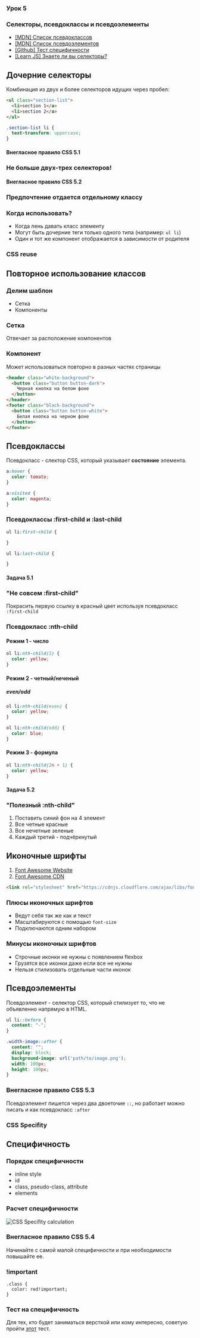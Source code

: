 

<section
  data-background={background}
  data-background-size="cover"
  data-background-position="top left"
  data-background-opacity={0.1}
>
<section>

### Урок 5
# Селекторы, псевдоклассы и псевдоэлементы

</section>
<section>

- [[MDN] Список псевдоклассов](https://developer.mozilla.org/en-US/docs/Web/CSS/Pseudo-classes)
- [[MDN] Список псевдоэлементов](https://developer.mozilla.org/en-US/docs/Web/CSS/Pseudo-elements)
- [[Github] Тест специфичности](https://mjswensen.github.io/css-power-ups/the-cascade-and-specificity/specificity-quiz/)
- [[Learn JS] Знаете ли вы селекторы?](https://learn.javascript.ru/css-selectors)

</section>
</section>
<section>
<section>

## Дочерние селекторы

Комбинация из двух и более селекторов идущих через пробел:

```html
<ul class="section-list">
  <li>section 1</a>
  <li>section 2</a>
</ul>
```

```css
.section-list li {
  text-transform: uppercase;
}
```

</section>
<section>

#### Внегласное правило CSS 5.1
### Не больше двух-трех селекторов!

</section>
<section>

#### Внегласное правило CSS 5.2
### Предпочтение отдается отдельному классу

</section>
<section>

### Когда использовать?

- Когда лень давать класс элементу
- Могут быть дочерние теги только одного типа (например: `ul li`)
- Один и тот же компонент отображается в зависимости от родителя 

</section>
</section>
<section>
<section>

### CSS reuse
## Повторное использование классов

</section>
<section>

### Делим шаблон

- Сетка
- Компоненты

</section>
<section>

### Сетка

Отвечает за расположение компонентов

</section>
<section>

### Компонент

Может использоваться повторно в разных частях страницы

</section>
<section>

```html
<header class="white-background">
  <button class="button button-dark">
    Черная кнопка на белом фоне
  </button>
</header>
<footer class="black-background">
  <button class="button button-white">
    Белая кнопка на черном фоне
  </button>
</footer>
```

</section>
</section>
<section>
<section>

## Псевдоклассы

</section>
<section>

Псевдокласс - слектор CSS, который указывает **состояние** элемента. 

```css
a:hover {
  color: tomato;
}

a:visited {
  color: magenta;
}
```

</section>
<section>

### Псевдоклассы :first-child и :last-child

```css
ul li:first-child {

}

ul li:last-child {

}
```

</section>
<section>

#### Задача 5.1
### "Не совсем :first-child"
Покрасить первую ссылку в красный цвет используя псевдокласс `:first-child`

</section>
<section>

<RevealCssEditor css3="/* пиши сюда CSS */" html={html51} />

</section>
</section>
<section>
<section>

### Псевдокласс :nth-child

</section>
<section>

#### Режим 1 - число

```css
ol li:nth-child(2) {
  color: yellow;
}
```

</section>
<section>

#### Режим 2 - четный/неченый
##### even/odd

```css
ol li:nth-child(even) {
  color: yellow;
}

ol li:nth-child(odd) {
  color: blue;
}
```

</section>
<section>

#### Режим 3 - формула

```css
ol li:nth-child(2n + 1) {
  color: yellow;
}
```

</section>
<section>

#### Задача 5.2
### "Полезный :nth-child"

1. Поставить синий фон на 4 элемент
2. Все четные красные
3. Все нечетные зеленые
4. Каждый третий - подчёркнутый

</section>
<section>
  <RevealCssEditor css3="/* пиши сюда CSS */" html={html52} />
</section>
</section>
<section>
<section>

## Иконочные шрифты

</section>
<section>

1. [Font Awesome Website](https://fontawesome.com/)
2. [Font Awesome CDN](https://cdnjs.com/libraries/font-awesome)
   
```html
<link rel="stylesheet" href="https://cdnjs.cloudflare.com/ajax/libs/font-awesome/5.15.1/css/all.min.css" integrity="sha512-+4zCK9k+qNFUR5X+cKL9EIR+ZOhtIloNl9GIKS57V1MyNsYpYcUrUeQc9vNfzsWfV28IaLL3i96P9sdNyeRssA==" crossorigin="anonymous" />
```

</section>
<section>

### Плюсы иконочных шрифтов

- Ведут себя так же как и текст
- Масштабируются с помощью `font-size`
- Подключаются одним набором

</section>
<section>

### Минусы иконочных шрифтов

- Строчные иконки не нужны с появлением flexbox
- Грузятся все иконки даже если все не нужны
- Нельзя стилизовать отдельные части иконок

</section>
</section>
<section>
<section>

## Псевдоэлементы

</section>
<section>

Псевдоэлемент - селектор CSS, который стилизует то, что не объявленно напрямую в HTML. 

```css
ul li::before {
  content: "-";
}

.width-image::after {
  content: "";
  display: block;
  background-image: url('path/to/image.png');
  width: 100px;
  height: 100px;
}
```

</section>
<section>

### Внегласное правило CSS 5.3

Псевдоэлемент пишется через два двоеточие `::`, но работает можно писать и как псевдокласс `:after`

</section>
</section>
<section>
<section>

### CSS Specifity
## Специфичность

</section>
<section>

### Порядок специфичности

- inline style
- id
- class, pseudo-class, attribute
- elements

</section>
<section>

### Расчет специфичности

<ImgContainer width="80%">

![CSS Specifity calculation](./images/specifity.png)

</ImgContainer>
</section>
<section>

### Внегласное правило CSS 5.4

Начинайте с самой малой специфичности и при необходимости повышайте ее.

</section>
<section>

### !important

```
.class {
  color: red!important;
}
```

</section>
<section>

### Тест на специфичность

Для тех, кто будет заниматься версткой или кому интересно, советую пройти [этот](https://mjswensen.github.io/css-power-ups/the-cascade-and-specificity/specificity-quiz/) тест.

</section>
</section>
